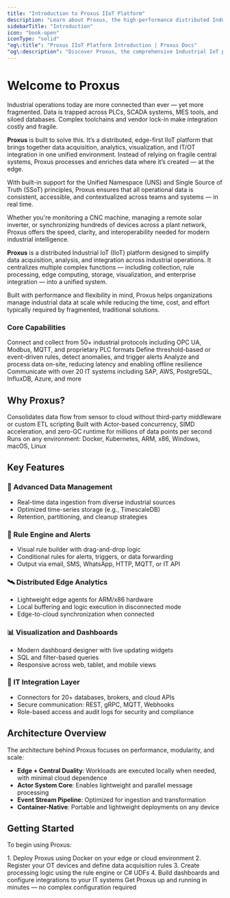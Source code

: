 ```yaml
---
title: "Introduction to Proxus IIoT Platform"
description: "Learn about Proxus, the high-performance distributed Industrial IoT Platform for real-time data acquisition, analysis, and integration"
sidebarTitle: "Introduction"
icon: "book-open"
iconType: "solid"
"og\:title": "Proxus IIoT Platform Introduction | Proxus Docs"
"og\:description": "Discover Proxus, the comprehensive Industrial IoT platform that unifies data acquisition, analysis, storage, and integration capabilities"
---
```


# Welcome to Proxus

Industrial operations today are more connected than ever — yet more fragmented. Data is trapped across PLCs, SCADA systems, MES tools, and siloed databases. Complex toolchains and vendor lock-in make integration costly and fragile.

**Proxus** is built to solve this. It’s a distributed, edge-first IIoT platform that brings together data acquisition, analytics, visualization, and IT/OT integration in one unified environment. Instead of relying on fragile central systems, Proxus processes and enriches data where it’s created — at the edge.

With built-in support for the Unified Namespace (UNS) and Single Source of Truth (SSoT) principles, Proxus ensures that all operational data is consistent, accessible, and contextualized across teams and systems — in real time.

Whether you're monitoring a CNC machine, managing a remote solar inverter, or synchronizing hundreds of devices across a plant network, Proxus offers the speed, clarity, and interoperability needed for modern industrial intelligence.

**Proxus** is a distributed Industrial IoT (IIoT) platform designed to simplify data acquisition, analysis, and integration across industrial operations. It centralizes multiple complex functions — including collection, rule processing, edge computing, storage, visualization, and enterprise integration — into a unified system.

Built with performance and flexibility in mind, Proxus helps organizations manage industrial data at scale while reducing the time, cost, and effort typically required by fragmented, traditional solutions.

### Core Capabilities

<CardGroup cols={2}>
  <Card title="Data Collection" icon="database">
    Connect and collect from 50+ industrial protocols including OPC UA, Modbus, MQTT, and proprietary PLC formats
  </Card>

  <Card title="Real-time Analytics" icon="chart-line">
    Define threshold-based or event-driven rules, detect anomalies, and trigger alerts
  </Card>

  <Card title="Edge Computing" icon="microchip">
    Analyze and process data on-site, reducing latency and enabling offline resilience
  </Card>

  <Card title="Integration Hub" icon="plug">
    Communicate with over 20 IT systems including SAP, AWS, PostgreSQL, InfluxDB, Azure, and more
  </Card>
</CardGroup>

## Why Proxus?

<CardGroup cols={3}>
  <Card title="Simplified Architecture" icon="layer-group">
    Consolidates data flow from sensor to cloud without third-party middleware or custom ETL scripting
  </Card>

  <Card title="High Performance" icon="gauge-high">
    Built with Actor-based concurrency, SIMD acceleration, and zero-GC runtime for millions of data points per second
  </Card>

  <Card title="Platform-Agnostic" icon="cloud">
    Runs on any environment: Docker, Kubernetes, ARM, x86, Windows, macOS, Linux
  </Card>
</CardGroup>

## Key Features

### 🔄 Advanced Data Management

* Real-time data ingestion from diverse industrial sources
* Optimized time-series storage (e.g., TimescaleDB)
* Retention, partitioning, and cleanup strategies

### 🧠 Rule Engine and Alerts

* Visual rule builder with drag-and-drop logic
* Conditional rules for alerts, triggers, or data forwarding
* Output via email, SMS, WhatsApp, HTTP, MQTT, or IT API

### 🛰️ Distributed Edge Analytics

* Lightweight edge agents for ARM/x86 hardware
* Local buffering and logic execution in disconnected mode
* Edge-to-cloud synchronization when connected

### 📊 Visualization and Dashboards

* Modern dashboard designer with live updating widgets
* SQL and filter-based queries
* Responsive across web, tablet, and mobile views

### 🔌 IT Integration Layer

* Connectors for 20+ databases, brokers, and cloud APIs
* Secure communication: REST, gRPC, MQTT, Webhooks
* Role-based access and audit logs for security and compliance

## Architecture Overview

The architecture behind Proxus focuses on performance, modularity, and scale:

* **Edge + Central Duality**: Workloads are executed locally when needed, with minimal cloud dependence
* **Actor System Core**: Enables lightweight and parallel message processing
* **Event Stream Pipeline**: Optimized for ingestion and transformation
* **Container-Native**: Portable and lightweight deployments on any device

## Getting Started

To begin using Proxus:

<Steps>
  1. Deploy Proxus using Docker on your edge or cloud environment
  2. Register your OT devices and define data acquisition rules
  3. Create processing logic using the rule engine or C# UDFs
  4. Build dashboards and configure integrations to your IT systems
</Steps>

<Card title="Quick Start Guide" icon="rocket" href="/overview/getting-started">
  Get Proxus up and running in minutes — no complex configuration required
</Card>
